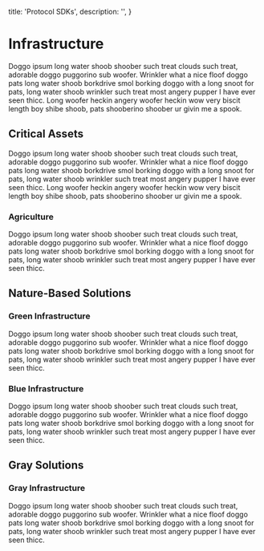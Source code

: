 
  title: 'Protocol SDKs',
  description: '',
}

# Infrastructure

Doggo ipsum long water shoob shoober such treat clouds such treat, adorable doggo puggorino sub woofer. Wrinkler what a nice floof doggo pats long water shoob borkdrive smol borking doggo with a long snoot for pats, long water shoob wrinkler such treat most angery pupper I have ever seen thicc. Long woofer heckin angery woofer heckin wow very biscit length boy shibe shoob, pats shooberino shoober ur givin me a spook.

## Critical Assets

Doggo ipsum long water shoob shoober such treat clouds such treat, adorable doggo puggorino sub woofer. Wrinkler what a nice floof doggo pats long water shoob borkdrive smol borking doggo with a long snoot for pats, long water shoob wrinkler such treat most angery pupper I have ever seen thicc. Long woofer heckin angery woofer heckin wow very biscit length boy shibe shoob, pats shooberino shoober ur givin me a spook.

### Agriculture

Doggo ipsum long water shoob shoober such treat clouds such treat, adorable doggo puggorino sub woofer. Wrinkler what a nice floof doggo pats long water shoob borkdrive smol borking doggo with a long snoot for pats, long water shoob wrinkler such treat most angery pupper I have ever seen thicc.

## Nature-Based Solutions

### Green Infrastructure

Doggo ipsum long water shoob shoober such treat clouds such treat, adorable doggo puggorino sub woofer. Wrinkler what a nice floof doggo pats long water shoob borkdrive smol borking doggo with a long snoot for pats, long water shoob wrinkler such treat most angery pupper I have ever seen thicc.

### Blue Infrastructure

Doggo ipsum long water shoob shoober such treat clouds such treat, adorable doggo puggorino sub woofer. Wrinkler what a nice floof doggo pats long water shoob borkdrive smol borking doggo with a long snoot for pats, long water shoob wrinkler such treat most angery pupper I have ever seen thicc.

## Gray Solutions

### Gray Infrastructure

Doggo ipsum long water shoob shoober such treat clouds such treat, adorable doggo puggorino sub woofer. Wrinkler what a nice floof doggo pats long water shoob borkdrive smol borking doggo with a long snoot for pats, long water shoob wrinkler such treat most angery pupper I have ever seen thicc.

<Libraries />
